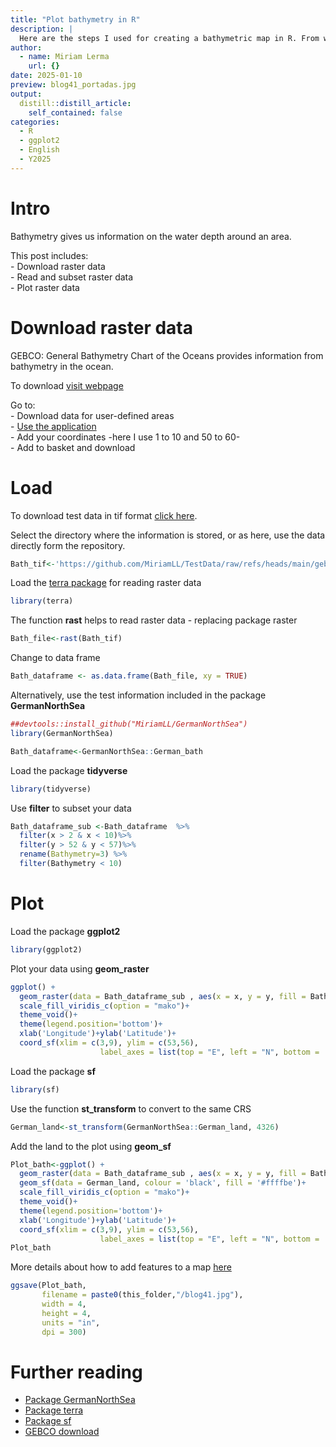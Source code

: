 ```yaml
---
title: "Plot bathymetry in R"
description: |
  Here are the steps I used for creating a bathymetric map in R. From where to download bathymetric data to how to read it and plot it in R. 
author:
  - name: Miriam Lerma
    url: {}
date: 2025-01-10
preview: blog41_portadas.jpg
output:
  distill::distill_article:
    self_contained: false
categories:
  - R
  - ggplot2
  - English
  - Y2025
---
```


# Intro

Bathymetry gives us information on the water depth around an area.

This post includes:  
- Download raster data   
- Read and subset raster data  
- Plot raster data  

# Download raster data

GEBCO: General Bathymetry Chart of the Oceans provides information from bathymetry in the ocean.

To download [visit webpage](https://www.gebco.net/data_and_products/gridded_bathymetry_data/#area)

Go to:  
- Download data for user-defined areas  
- [Use the application](https://download.gebco.net/)  
- Add your coordinates -here I use 1 to 10 and 50 to 60-  
- Add to basket and download

# Load 

To download test data in tif format [click here](https://github.com/MiriamLL/TestData/blob/main/gebco_2024_n60.0_s50.0_w1.0_e9.0.tif).  

Select the directory where the information is stored, or as here, use the data directly form the repository. 

```r
Bath_tif<-'https://github.com/MiriamLL/TestData/raw/refs/heads/main/gebco_2024_n60.0_s50.0_w1.0_e9.0.tif'
```


Load the [terra package](https://datacarpentry.org/r-raster-vector-geospatial/01-raster-structure.html) for reading raster data

```r
library(terra)
```

The function **rast** helps to read raster data - replacing package raster

```r
Bath_file<-rast(Bath_tif)
```

Change to data frame

```r
Bath_dataframe <- as.data.frame(Bath_file, xy = TRUE)
```

Alternatively, use the test information included in the package **GermanNorthSea**

```r
##devtools::install_github("MiriamLL/GermanNorthSea")
library(GermanNorthSea)
```

```r
Bath_dataframe<-GermanNorthSea::German_bath
```

Load the package **tidyverse** 

```r
library(tidyverse)
```

Use **filter** to subset your data 

```r
Bath_dataframe_sub <-Bath_dataframe  %>%
  filter(x > 2 & x < 10)%>%
  filter(y > 52 & y < 57)%>%
  rename(Bathymetry=3) %>%
  filter(Bathymetry < 10)
```


# Plot

Load the package **ggplot2** 

```r
library(ggplot2)
```

Plot your data using **geom_raster**

```r
ggplot() +
  geom_raster(data = Bath_dataframe_sub , aes(x = x, y = y, fill = Bathymetry)) +
  scale_fill_viridis_c(option = "mako")+
  theme_void()+
  theme(legend.position='bottom')+
  xlab('Longitude')+ylab('Latitude')+
  coord_sf(xlim = c(3,9), ylim = c(53,56),
                    label_axes = list(top = "E", left = "N", bottom = 'E', right='N'))

```


Load the package **sf**

```r
library(sf)
```
Use the function **st_transform** to convert to the same CRS

```r
German_land<-st_transform(GermanNorthSea::German_land, 4326)
```

Add the land to the plot using **geom_sf**

```r
Plot_bath<-ggplot() +
  geom_raster(data = Bath_dataframe_sub , aes(x = x, y = y, fill = Bathymetry)) +
  geom_sf(data = German_land, colour = 'black', fill = '#ffffbe')+
  scale_fill_viridis_c(option = "mako")+
  theme_void()+
  theme(legend.position='bottom')+
  xlab('Longitude')+ylab('Latitude')+
  coord_sf(xlim = c(3,9), ylim = c(53,56),
                    label_axes = list(top = "E", left = "N", bottom = 'E', right='N'))
Plot_bath
```

More details about how to add features to a map [here](https://www.miriam-lerma.com/posts/2023-03-04-mapping-in-r/)

```r
ggsave(Plot_bath,
       filename = paste0(this_folder,"/blog41.jpg"),
       width = 4, 
       height = 4, 
       units = "in",
       dpi = 300)
```

# Further reading

- [Package GermanNorthSea](https://github.com/MiriamLL/GermanNorthSea)
- [Package terra](https://rspatial.github.io/terra/) 
- [Package sf](https://r-spatial.github.io/sf/)
- [GEBCO download](https://download.gebco.net/)

